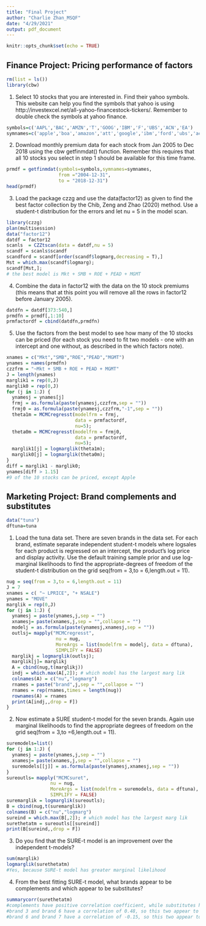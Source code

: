 ---
title: "Final Project"
author: "Charlie Zhan_MSQF"
date: "4/29/2021"
output: pdf_document
---

```{r setup, include=FALSE}
knitr::opts_chunk$set(echo = TRUE)
```

## Finance Project: Pricing performance of factors
```{r}
rm(list = ls())
library(cbw)
```
1. Select 10 stocks that you are interested in. Find their yahoo symbols. This website can help you find the symbols that yahoo is using http://investexcel.net/all-yahoo-financestock-tickers/. Remember to double check the symbols at yahoo finance.

```{r}
symbols=c('AAPL','BAC','AMZN','T','GOOG','IBM','F','UBS','ACN','EA')
symnames=c('apple','boa','amazon','att','google','ibm','ford','ubs','accenture','ea')
```

2. Download monthly premium data for each stock from Jan 2005 to Dec 2018 using the
cbw getfinmdat() function. Remember this requires that all 10 stocks you select in step 1 should be available for this time frame.

```{r}
prmdf = getfinmdat(symbols=symbols,symnames=symnames,
                   from ="2004-12-31",
                   to = "2018-12-31")
head(prmdf)
```

3. Load the package czzg and use the data(factor12) as given to find the best factor
collection by the Chib, Zeng and Zhao (2020) method. Use a student-t distribution for the errors and let nu = 5 in the model scan.

```{r}
library(czzg)
plan(multisession)
data("factor12")
datdf = factor12
scanls  = CZZtscan(data = datdf,nu = 5)
scandf = scanls$scandf
scandford = scandf[order(scandf$logmarg,decreasing = T),]
Mst = which.max(scandf$logmarg);
scandf[Mst,];
# the best model is Mkt + SMB + ROE + PEAD + MGMT
```

4. Combine the data in factor12 with the data on the 10 stock premiums (this means that at this point you will remove all the rows in factor12 before January 2005).

```{r}
datdfn = datdf[373:540,]
prmdfn = prmdf[,1:10]
prmfactordf = cbind(datdfn,prmdfn)
```

5. Use the factors from the best model to see how many of the 10 stocks can be priced (for each stock you need to fit two models - one with an intercept and one without, as described in the which factors note).

```{r}
xnames = c("Mkt","SMB","ROE","PEAD","MGMT")
ynames = names(prmdfn)
czzfrm = "~Mkt + SMB + ROE + PEAD + MGMT"
J = length(ynames)
marglik1 = rep(0,J)
marglik0 = rep(0,J)
for (j in 1:J) {
  ynamesj = ynames[j]
  frmj = as.formula(paste(ynamesj,czzfrm,sep = ""))
  frmj0 = as.formula(paste(ynamesj,czzfrm,"-1",sep = ""))
  theta1m = MCMCregresst(modelfrm = frmj,
                         data = prmfactordf,
                         nu=5);
  theta0m = MCMCregresst(modelfrm = frmj0,
                         data = prmfactordf,
                         nu=5);
  marglik1[j] = logmarglik(theta1m);
  marglik0[j] = logmarglik(theta0m);
}
diff = marglik1 - marglik0; 
ynames[diff > 1.15]
#9 of the 10 stocks can be priced, except Apple
```

## Marketing Project: Brand complements and substitutes

```{r}
data("tuna")
dftuna=tuna
```

1. Load the tuna data set. There are seven brands in the data set. For each brand,
estimate separate independent student-t models where logsales for each product is
regressed on an intercept, the product’s log price and display activity. Use the default training sample prior and use log-marginal likelihoods to find the appropriate-degrees of freedom of the student-t distribution on the grid seq(from = 3,to = 6,length.out = 11).

```{r}
nug = seq(from = 3,to = 6,length.out = 11)
J = 7
xnames = c( "~ LPRICE", "+ NSALE")
ynames = "MOVE"
marglik = rep(0,J)
for (j in 1:J) {
  ynamesj = paste(ynames,j,sep = "")
  xnamesj= paste(xnames,j,sep = "",collapse = "")
  modelj = as.formula(paste(ynamesj,xnamesj,sep = ""))
  outlsj= mapply("MCMCregresst",
                  nu = nug,
                  MoreArgs = list(modelfrm = modelj, data = dftuna),
                  SIMPLIFY = FALSE)
  marglikj = logmarglik(outlsj);
  marglik[j]= marglikj
  A = cbind(nug,t(marglikj))
  indj = which.max(A[,2]); # which model has the largest marg lik
  colnames(A) = c("nu","logmarg")
  rnames = paste("brand",j,sep = "",collapse = "")
  rnames = rep(rnames,times = length(nug))
  rownames(A) = rnames
  print(A[indj,,drop = F])
}
```

2. Now estimate a SURE student-t model for the seven brands. Again use marginal
likelihoods to find the appropriate degrees of freedom on the grid seq(from = 3,to =6,length.out = 11).

```{r}
suremodels=list()
for (j in 1:J) {
  ynamesj = paste(ynames,j,sep = "")
  xnamesj= paste(xnames,j,sep = "",collapse = "")
  suremodels[[j]] = as.formula(paste(ynamesj,xnamesj,sep = ""))
}
sureoutls= mapply("MCMCsuret",
                nu = nug,
                MoreArgs = list(modelfrm = suremodels, data = dftuna),
                SIMPLIFY = FALSE)
suremarglik = logmarglik(sureoutls);
B = cbind(nug,t(suremarglik))
colnames(B) = c("nu","logmarg")
sureind = which.max(B[,2]); # which model has the largest marg lik
surethetatm = sureoutls[[sureind]]
print(B[sureind,,drop = F])
```
3. Do you find that the SURE-t model is an improvement over the independent t-models?

```{r}
sum(marglik)
logmarglik(surethetatm)
#Yes, because SURE-t model has greater marginal likelihood
```

4. From the best fitting SURE-t model, what brands appear to be complements and which appear to be substitutes?

```{r}
summarycorr(surethetatm)
#complements have positive correlation coefficient, while substitutes have negative correlation coefficient
#brand 3 and brand 6 have a correlation of 0.48, so this two appear to be complements.
#brand 6 and brand 7 have a correlation of -0.15, so this two appear to be complements.

```
